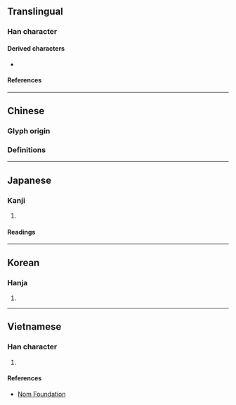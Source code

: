 {{also|況}}
{{character info}}
{{character info|0xFA71}}
{{character info|0x2F81B}}
==Translingual==
{{stroke order|strokes=7}}

===Han character===
{{Han char|rn=15|rad=冫|as=05|sn=7|four=|canj=YU|ids=⿰冫兄(U+51B5),⿰二兄(U+2F81B)}}

====Derived characters====
* {{l|mul|𪋃}}

====References====
{{Han ref|kx=0131.300|dkj=01620|dj=0295.010|hdz=10295.170|uh=51B5}}
{{Han ref|uh=2F81B}}

----

==Chinese==

===Glyph origin===
{{Han etym}}
{{Han simp|況|f=氵|t=冫}}

===Definitions===
{{zh-see|況|sv}}

----

==Japanese==

===Kanji===
{{ja-kanji|grade=|rs=冫05}}

# {{alternative form of|ja|況}}

====Readings====
{{ja-readings
|on=きょう
|kun=いわんや, おもむき
}}

----

==Korean==

===Hanja===
{{ko-hanja|황}}

# {{rfdef|ko|sort=冫05}}

----

==Vietnamese==

===Han character===
{{vi-readings|rs=冫05|reading=[[huống]]}}

# {{rfdef|vi|sort=冫05}}

====References====
* [http://nomfoundation.org/common/nom_details.php?codepoint=51B5 Nom Foundation]